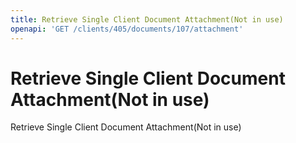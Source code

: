 ```yaml
---
title: Retrieve Single Client Document Attachment(Not in use)
openapi: 'GET /clients/405/documents/107/attachment'
---
```


# Retrieve Single Client Document Attachment(Not in use)

Retrieve Single Client Document Attachment(Not in use)

